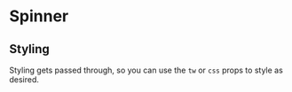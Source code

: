 <!-- Spinner.stories.mdx -->


<Meta title="Components/Spinner" />

# Spinner

<Canvas>
  <Story story={Default} />
</Canvas>

## Styling

Styling gets passed through, so you can use the `tw` or `css` props to style as desired.

<Canvas>
  <Story name="Styled with tw=" story={Styled} />
</Canvas>
